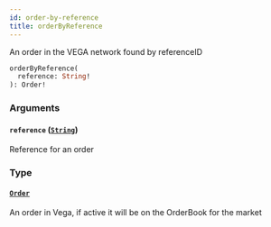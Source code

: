 ```yaml
---
id: order-by-reference
title: orderByReference
---
```



An order in the VEGA network found by referenceID

```graphql
orderByReference(
  reference: String!
): Order!
```


### Arguments

#### `reference` ([`String`](/docs/testnet/graphql/scalars/string))

Reference for an order


### Type

#### [`Order`](/docs/testnet/graphql/objects/order) 

An order in Vega, if active it will be on the OrderBook for the market





